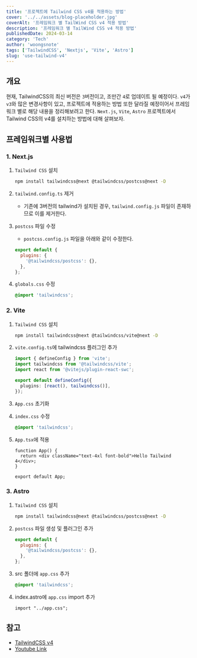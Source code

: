 ```yaml
---
title: '프로젝트에 Tailwind CSS v4를 적용하는 방법'
cover: '../../assets/blog-placeholder.jpg'
coverAlt: '프레임워크 별 TailWind CSS v4 적용 방법'
description: '프레임워크 별 TailWind CSS v4 적용 방법'
publishedDate: 2024-03-14
category: 'Tech'
author: 'woongsnote'
tags: ['TailwindCSS', 'Nextjs', 'Vite', 'Astro']
slug: 'use-tailwind-v4'
---
```


## 개요

현재, TailwindCSS의 최신 버전은 `3`버전이고, 조만간 `4`로 업데이트 될 예정이다.
`v4`가 `v3`와 많은 변경사항이 있고, 프로젝트에 적용하는 방법 또한 달라질 예정이어서 프레임워크 별로 해당 내용을 정리해보려고 한다.
`Next.js`, `Vite`, `Astro` 프로젝트에서 Tailwind CSS의 v4를 설치하는 방법에 대해 살펴보자.

## 프레임워크별 사용법

### 1. Next.js

1. `Tailwind CSS` 설치

   ```bash title="install tailwind css"
   npm install tailwindcss@next @tailwindcss/postcss@next -D
   ```

2. `tailwind.config.ts` 제거

   - 기존에 3버전의 tailwind가 설치된 경우, `tailwind.config.js` 파일이 존재하므로 이를 제거한다.

3. `postcss` 파일 수정

   - `postcss.config.js` 파일을 아래와 같이 수정한다.

   ```js title="postcss.config.js"
   export default {
     plugins: {
       '@tailwindcss/postcss': {},
     },
   };
   ```

4. `globals.css` 수정

   ```css title="globals.css"
   @import 'tailwindcss';
   ```

### 2. Vite

1. `Tailwind CSS` 설치

   ```bash title="install tailwind css"
   npm install tailwindcss@next @tailwindcss/vite@next -D
   ```

2. `vite.config.ts`에 tailwindcss 플러그인 추가

   ```ts title="vite.config.ts"
   import { defineConfig } from 'vite';
   import tailwindcss from '@tailwindcss/vite';
   import react from '@vitejs/plugin-react-swc';

   export default defineConfig({
     plugins: [react(), tailwindcss()],
   });
   ```

3. `App.css` 초기화

4. `index.css` 수정

   ```css title="index.css"
   @import 'tailwindcss';
   ```

5. `App.tsx`에 적용

   ```tsx
   function App() {
     return <div className="text-4xl font-bold">Hello Tailwind 4</div>;
   }

   export default App;
   ```

### 3. Astro

1. `Tailwind CSS` 설치

   ```bash title="install tailwind css"
   npm install tailwindcss@next @tailwindcss/postcss@next -D
   ```

2. `postcss` 파일 생성 및 플러그인 추가

   ```js title="postcss.config.mjs"
   export default {
     plugins: {
       '@tailwindcss/postcss': {},
     },
   };
   ```

3. src 폴더에 `app.css` 추가

   ```css title="app.css"
   @import 'tailwindcss';
   ```

4. index.astro에 `app.css` import 추가

   ```astro title="index.astro"
   import "../app.css";
   ```

## 참고

- <a href="https://tailwindcss.com/blog/tailwindcss-v4-alpha" target="_blank">
    TailwindCSS v4
  </a>
- <a href="https://youtu.be/YzQrHnlWyZ0?si=GiKrhGh8m4cD1dpQ" target="_blank">
    Youtube Link
  </a>
